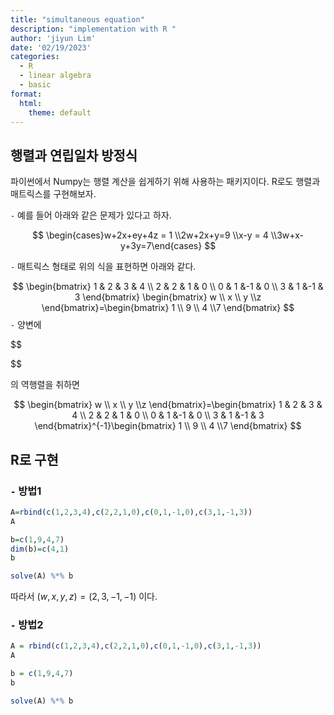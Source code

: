 ```yaml
---
title: "simultaneous equation"
description: "implementation with R "
author: 'jiyun Lim'
date: '02/19/2023'
categories:
  - R
  - linear algebra
  - basic
format:
  html:
    theme: default
---
```


## 행렬과 연립일차 방정식

파이썬에서 Numpy는 행렬 계산을 쉽게하기 위해 사용하는 패키지이다. R로도 행렬과 매트릭스를 구현해보자.


`-` 예를 들어 아래와 같은 문제가 있다고 하자.


$$
\begin{cases}w+2x+ey+4z = 1 \\2w+2x+y=9 \\x-y = 4 \\3w+x-y+3y=7\end{cases}
$$

`-` 매트릭스 형태로 위의 식을 표현하면 아래와 같다.

$$
\begin{bmatrix}
1 & 2 & 3 & 4 \\ 
2 & 2 & 1 & 0 \\
0 & 1 &-1 & 0 \\
3 & 1 &-1 & 3 
\end{bmatrix}
\begin{bmatrix}
w \\ x \\ y \\z 
\end{bmatrix}=\begin{bmatrix}
1 \\ 9 \\ 4 \\7 
\end{bmatrix}
$$
`-` 양변에 

$$

\begin{bmatrix}
1 & 2 & 3 & 4 \\ 
2 & 2 & 1 & 0 \\
0 & 1 &-1 & 0 \\
3 & 1 &-1 & 3 
\end{bmatrix}

$$

의 역행렬을 취하면


$$
\begin{bmatrix}
w \\ x \\ y \\z 
\end{bmatrix}=\begin{bmatrix}
1 & 2 & 3 & 4 \\ 
2 & 2 & 1 & 0 \\
0 & 1 &-1 & 0 \\
3 & 1 &-1 & 3 
\end{bmatrix}^{-1}\begin{bmatrix}
1 \\ 9 \\ 4 \\7 
\end{bmatrix}
$$

## R로 구현

### `-` 방법1

```r
A=rbind(c(1,2,3,4),c(2,2,1,0),c(0,1,-1,0),c(3,1,-1,3))
A
```

```r
b=c(1,9,4,7)
dim(b)=c(4,1)
b
```
```r
solve(A) %*% b 
```

따라서 $(w,x,y,z) = (2,3,-1,-1)$ 이다.


### `-` 방법2

```r
A = rbind(c(1,2,3,4),c(2,2,1,0),c(0,1,-1,0),c(3,1,-1,3))
A
```
```r
b = c(1,9,4,7)
b
```

```r
solve(A) %*% b
```



